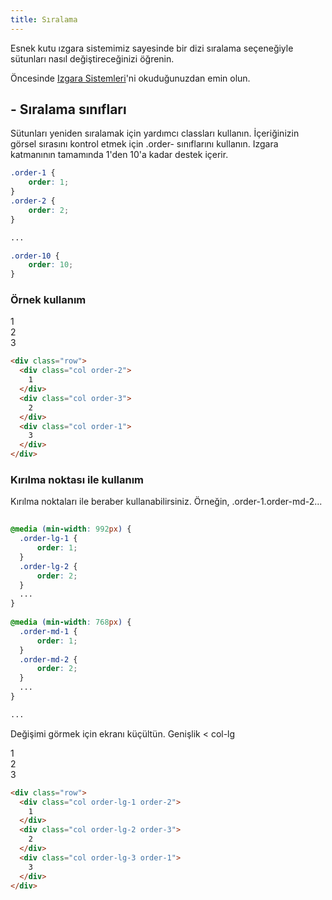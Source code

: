 ```yaml
---
title: Sıralama
---
```


Esnek kutu ızgara sistemimiz sayesinde bir dizi sıralama 
seçeneğiyle sütunları nasıl değiştireceğinizi öğrenin.

<div class="v5-example-alert-info text-black">
  Öncesinde <a href="/docs/css/tr-layout-grid">Izgara Sistemleri</a>'ni okuduğunuzdan emin olun.
</div>

## - Sıralama sınıfları
Sütunları yeniden sıralamak için yardımcı classları kullanın.
İçeriğinizin görsel sırasını kontrol etmek için .order- sınıflarını kullanın. 
Izgara katmanının tamamında 1'den 10'a kadar destek içerir.

```css
.order-1 {
    order: 1;
}
.order-2 {
    order: 2;
}

...

.order-10 {
    order: 10;
}
```

### Örnek kullanım

<div class="p-2 border bdr-2 mb-3">
  <div class="row m-0 py-1 w-100">
    <div class="col order-2">
      <div class="border bg-gray p-3 bdr-2 text-center">
        1
      </div>
    </div>
    <div class="col order-3">
      <div class="border bg-gray p-3 bdr-2 text-center">
        2
      </div>
    </div>
    <div class="col order-1">
      <div class="border bg-gray p-3 bdr-2 text-center">
        3
      </div>
    </div>
  </div>
</div>

```html
<div class="row">
  <div class="col order-2">
    1
  </div>
  <div class="col order-3">
    2
  </div>
  <div class="col order-1">
    3
  </div>
</div>
```

### Kırılma noktası ile kullanım

Kırılma noktaları ile beraber kullanabilirsiniz. Örneğin, .order-1.order-md-2... 

```css
	
@media (min-width: 992px) {
  .order-lg-1 {
      order: 1;
  }
  .order-lg-2 {
      order: 2;
  }
  ...
}
	
@media (min-width: 768px) {
  .order-md-1 {
      order: 1;
  }
  .order-md-2 {
      order: 2;
  }
  ...
}

...

```

Değişimi görmek için ekranı küçültün. Genişlik < col-lg

<div class="p-2 border bdr-2 mb-3">
  <div class="row m-0 py-1 w-100">
    <div class="col order-lg-1 order-2">
      <div class="border bg-gray p-3 bdr-2 text-center">
        1
      </div>
    </div>
    <div class="col order-lg-2 order-3">
      <div class="border bg-gray p-3 bdr-2 text-center">
        2
      </div>
    </div>
    <div class="col order-lg-3 order-1">
      <div class="border bg-gray p-3 bdr-2 text-center">
        3
      </div>
    </div>
  </div>
</div>

```html
<div class="row">
  <div class="col order-lg-1 order-2">
    1
  </div>
  <div class="col order-lg-2 order-3">
    2
  </div>
  <div class="col order-lg-3 order-1">
    3
  </div>
</div>
```
